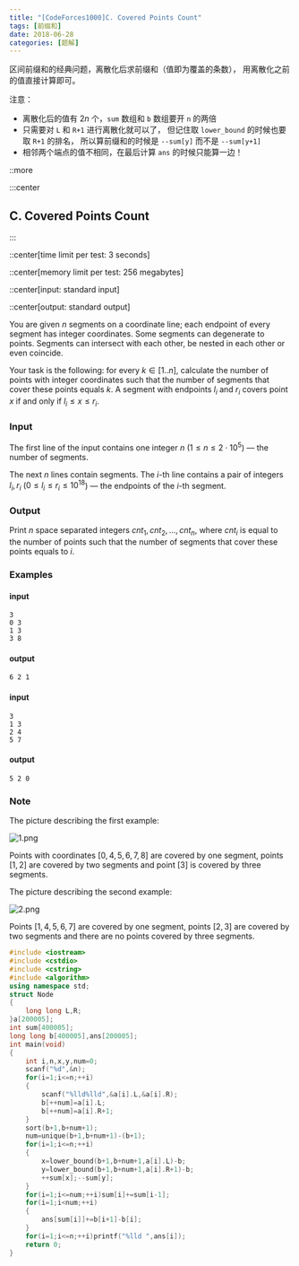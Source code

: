 ```yaml
---
title: "[CodeForces1000]C. Covered Points Count"
tags: [前缀和]
date: 2018-06-28
categories: [题解]
---
```


区间前缀和的经典问题，离散化后求前缀和（值即为覆盖的条数），
用离散化之前的值直接计算即可。

注意：

* 离散化后的值有 $2n$ 个，`sum` 数组和 `b` 数组要开 `n` 的两倍
* 只需要对 `L` 和 `R+1` 进行离散化就可以了，
  但记住取 `lower_bound` 的时候也要取 `R+1` 的排名，
  所以算前缀和的时候是 `--sum[y]` 而不是 `--sum[y+1]`
* 相邻两个端点的值不相同，在最后计算 `ans` 的时候只能算一边！

::more

:::center
## C. Covered Points Count
:::

::center[time limit per test\: 3 seconds]

::center[memory limit per test\: 256 megabytes]

::center[input\: standard input]

::center[output\: standard output]

You are given $n$ segments on a coordinate line;
each endpoint of every segment has integer coordinates.
Some segments can degenerate to points.
Segments can intersect with each other, be nested in each other or even coincide.

Your task is the following:
for every $k \in [1..n]$, calculate the number of points with integer coordinates
such that the number of segments that cover these points equals $k$.
A segment with endpoints $l_i$ and $r_i$ covers point $x$
if and only if $l_i \le x \le r_i$.

### Input

The first line of the input contains one integer $n$ ($1 \le n \le 2 \cdot 10^5$) —
the number of segments.

The next $n$ lines contain segments.
The $i$-th line contains a pair of integers $l_i, r_i$ ($0 \le l_i \le r_i \le 10^{18}$) —
the endpoints of the $i$-th segment.

### Output

Print $n$ space separated integers $cnt_1, cnt_2, \dots, cnt_n$,
where $cnt_i$ is equal to the number of points
such that the number of segments that cover these points equals to $i$.

### Examples
#### input
```plain
3
0 3
1 3
3 8
```
#### output
```plain
6 2 1 
```
#### input
```plain
3
1 3
2 4
5 7
```
#### output
```plain
5 2 0 
```

### Note

The picture describing the first example:

![1.png](./solution-CF1000C/1.png)

Points with coordinates $[0, 4, 5, 6, 7, 8]$ are covered by one segment,
points $[1, 2]$ are covered by two segments
and point $[3]$ is covered by three segments.

The picture describing the second example:

![2.png](./solution-CF1000C/2.png)

Points $[1, 4, 5, 6, 7]$ are covered by one segment,
points $[2, 3]$ are covered by two segments
and there are no points covered by three segments.

```cpp
#include <iostream>
#include <cstdio>
#include <cstring>
#include <algorithm>
using namespace std;
struct Node
{
	long long L,R;
}a[200005];
int sum[400005];
long long b[400005],ans[200005];
int main(void)
{
	int i,n,x,y,num=0;
	scanf("%d",&n);
	for(i=1;i<=n;++i)
	{
		scanf("%lld%lld",&a[i].L,&a[i].R);
		b[++num]=a[i].L;
		b[++num]=a[i].R+1;
	}
	sort(b+1,b+num+1);
	num=unique(b+1,b+num+1)-(b+1);
	for(i=1;i<=n;++i)
	{
		x=lower_bound(b+1,b+num+1,a[i].L)-b;
		y=lower_bound(b+1,b+num+1,a[i].R+1)-b;
		++sum[x];--sum[y];
	}
	for(i=1;i<=num;++i)sum[i]+=sum[i-1];
	for(i=1;i<num;++i)
	{
		ans[sum[i]]+=b[i+1]-b[i];
	}
	for(i=1;i<=n;++i)printf("%lld ",ans[i]);
	return 0;
}
```
